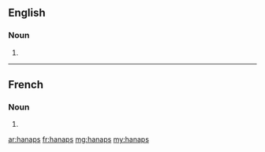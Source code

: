 ==English==

===Noun===
{{head|en|plural}}

# {{plural of|hanap|lang=en|nocat=1}}

----

==French==

===Noun===
{{head|fr|plural}}

# {{plural of|hanap|lang=fr|nocat=1}}

[[ar:hanaps]]
[[fr:hanaps]]
[[mg:hanaps]]
[[my:hanaps]]